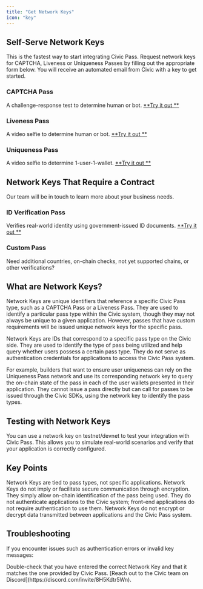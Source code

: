 ```yaml
---
title: "Get Network Keys"
icon: "key"
---
```


## Self-Serve Network Keys

This is the fastest way to start integrating Civic Pass. Request network keys for CAPTCHA, Liveness or Uniqueness Passes by filling out the appropriate form below. You will receive an automated email from Civic with a key to get started.

### CAPTCHA Pass

A challenge-response test to determine human or bot. [\*\*Try it out \*\*](https://getpass.civic.com/?scope=captcha,uniqueness,liveness)

<CardGroup cols={2}>
  <Card title="Get CAPTCHA key" icon="arrow-right" horizontal href="https://civickey.typeform.com/req-captcha">
    
  </Card>
</CardGroup>

### Liveness Pass

A video selfie to determine human or bot. [\*\*Try it out \*\*](https://getpass.civic.com/?scope=liveness,uniqueness,captcha)

<CardGroup cols={2}>
  <Card title="Get Liveness key" icon="arrow-right" horizontal href="https://civickey.typeform.com/req-liveness">
    
  </Card>
</CardGroup>

### Uniqueness Pass

A video selfie to determine 1-user-1-wallet. [\*\*Try it out \*\*](https://getpass.civic.com/?scope=liveness,uniqueness,captcha)

<CardGroup cols={2}>
  <Card title="Get Uniqueness key" icon="arrow-right" horizontal href="https://civickey.typeform.com/req-uniqueness">
    
  </Card>
</CardGroup>

## Network Keys That Require a Contract

Our team will be in touch to learn more about your business needs.

### ID Verification Pass

Verifies real-world identity using government-issued ID documents. [\*\*Try it out \*\*](https://getpass.civic.com/?pass=identity)

<CardGroup cols={2}>
  <Card title="Get in touch" icon="arrow-right" horizontal href="https://civickey.typeform.com/req-id">
    
  </Card>
</CardGroup>

### Custom Pass

Need additional countries, on-chain checks, not yet supported chains, or other verifications?

<CardGroup cols={2}>
  <Card title="Get in touch" icon="arrow-right" horizontal href="https://civickey.typeform.com/req-custom">
    
  </Card>
</CardGroup>

## What are Network Keys?

Network Keys are unique identifiers that reference a specific Civic Pass type, such as a CAPTCHA Pass or a Liveness Pass. They are used to identify a particular pass type within the Civic system, though they may not always be unique to a given application. However, passes that have custom requirements will be issued unique network keys for the specific pass.

Network Keys are IDs that correspond to a specific pass type on the Civic side. They are used to identify the type of pass being utilized and help query whether users possess a certain pass type. They do not serve as authentication credentials for applications to access the Civic Pass system.

For example, builders that want to ensure user uniqueness can rely on the Uniqueness Pass network and use its corresponding network key to query the on-chain state of the pass in each of the user wallets presented in their application. They cannot issue a pass directly but can call for passes to be issued through the Civic SDKs, using the network key to identify the pass types.

## Testing with Network Keys

You can use a network key on testnet/devnet to test your integration with Civic Pass. This allows you to simulate real-world scenarios and verify that your application is correctly configured.

## Key Points

<CardGroup cols={2}>
  <Card title="Not application-specific" icon="square-1">
    Network Keys are tied to pass types, not specific applications.
  </Card>
  <Card title="No secure communication implication" icon="square-2">
    Network Keys do not imply or facilitate secure communication through encryption. They simply allow on-chain identification of the pass being used.
  </Card>
  <Card title="No authentication role" icon="square-3">
    They do not authenticate applications to the Civic system; front-end applications do not require authentication to use them.
  </Card>
  <Card title="No data encryption" icon="square-4">
    Network Keys do not encrypt or decrypt data transmitted between applications and the Civic Pass system.
  </Card>
</CardGroup>

## Troubleshooting

If you encounter issues such as authentication errors or invalid key messages:

<CardGroup cols={2}>
  <Card title="Verify key accuracy" icon="square-1">
    Double-check that you have entered the correct Network Key and that it matches the one provided by Civic Pass.
  </Card>
  <Card title="Contact support" icon="square-2">
    [Reach out to the Civic team on Discord](https://discord.com/invite/8H5Kdtr5Wn).
  </Card>
</CardGroup>